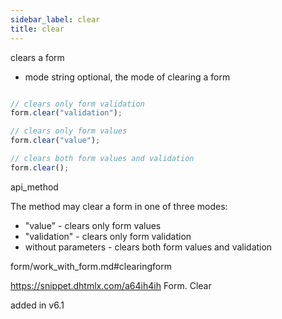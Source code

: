```yaml
---
sidebar_label: clear
title: clear
---
```



          


<Short>
clears a form


</Short>




- mode		string		optional, the mode of clearing a form


~~~js

// clears only form validation
form.clear("validation");

// clears only form values
form.clear("value");

// clears both form values and validation
form.clear();


~~~
 api_method

<Descr>

The method may clear a form in one of three modes:

- "value" - clears only form values
- "validation" - clears only form validation
- without parameters - clears both form values and validation




</Descr>


form/work_with_form.md#clearingform

 https://snippet.dhtmlx.com/a64ih4ih	Form. Clear

 added in v6.1

